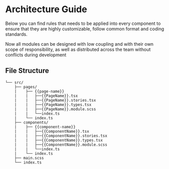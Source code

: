 
<Meta title="Intro / Architecture Guide" />

# Architecture Guide

Below you can find rules that needs to be applied into every component to ensure that they are highly customizable, follow common format and coding standards.


Now all modules can be designed with low coupling and with their own scope of responsibility, as well as distributed across the team without conflicts during development

## File Structure

```
└── src/
    ├── pages/
    |    ├── {{page-name}}
    |    |   ├──{{PageName}}.tsx
    |    |   ├──{{PageName}}.stories.tsx
    |    |   ├──{{PageName}}.types.tsx
    |    |   ├──{{PageName}}.module.scss
    |    |   └──index.ts
    |    └── index.ts
    ├── components/
    |    ├── {{component-name}}
    |    |   ├──{{ComponentName}}.tsx
    |    |   ├──{{ComponentName}}.stories.tsx
    |    |   ├──{{ComponentName}}.types.tsx
    |    |   ├──{{ComponentName}}.module.scss
    |    |   └──index.ts
    |    └── index.ts
    ├── main.scss
    └── index.ts
```
